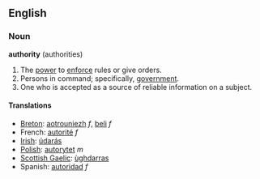 ==English==

===Noun===
'''authority''' (authorities)

# The [[power]] to [[enforce]] rules or give orders.
# Persons in command; specifically, [[government]].
# One who is accepted as a source of reliable information on a subject.

====Translations====
*[[Breton]]: [[aotrouniezh]] ''f'', [[beli]] ''f''
*French: [[autorité]] ''f''
*[[Irish]]: [[údarás]]
*[[Polish]]: [[autorytet]] ''m''
*[[Scottish Gaelic]]: [[ùghdarras]]
*Spanish: [[autoridad]] ''f''